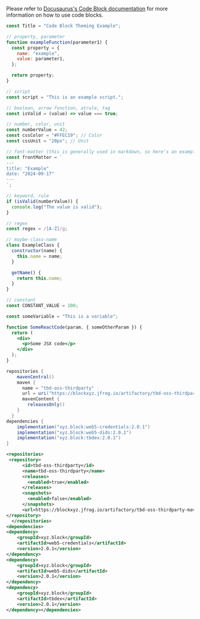 Please refer to [Docusaurus's Code Block documentation](https://docusaurus.io/docs/markdown-features/code-blocks) for more information on how to use code blocks.

```js
const Title = "Code Block Theming Example";

// property, parameter
function exampleFunction(parameter1) {
  const property = {
    name: "example",
    value: parameter1,
  };

  return property;
}

// script
const script = "This is an example script.";

// boolean, arrow function, atrule, tag
const isValid = (value) => value === true;

// number, color, unit
const numberValue = 42;
const cssColor = "#FFEC19"; // Color
const cssUnit = "20px"; // Unit

// font-matter (this is generally used in markdown, so here's an example)
const frontMatter = `
---
title: "Example"
date: "2024-09-17"
---
`;

// keyword, rule
if (isValid(numberValue)) {
  console.log("The value is valid");
}

// regex
const regex = /[A-Z]/g;

// maybe-class-name
class ExampleClass {
  constructor(name) {
    this.name = name;
  }

  getName() {
    return this.name;
  }
}

// constant
const CONSTANT_VALUE = 100;
```

```jsx title="This is a test"
const someVariable = "This is a variable";

function SomeReactCode(param, { someOtherParam }) {
  return (
    <div>
      <p>Some JSX code</p>
    </div>
  );
}
```

```gradle
repositories {
    mavenCentral()
    maven {
      name = "tbd-oss-thirdparty"
      url = uri("https://blockxyz.jfrog.io/artifactory/tbd-oss-thirdparty-maven2/")
      mavenContent {
        releasesOnly()
    }
  }
dependencies {
    implementation("xyz.block:web5-credentials:2.0.1")
    implementation("xyz.block:web5-dids:2.0.1")
    implementation("xyz.block:tbdex:2.0.1")
}
```

```xml
<repositories>
 <repository>
      <id>tbd-oss-thirdparty</id>
      <name>tbd-oss-thirdparty</name>
      <releases>
        <enabled>true</enabled>
      </releases>
      <snapshots>
        <enabled>false</enabled>
      </snapshots>
      <url>https://blockxyz.jfrog.io/artifactory/tbd-oss-thirdparty-maven2/</url>
</repository>
  </repositories>
<dependencies>
<dependency>
    <groupId>xyz.block</groupId>
    <artifactId>web5-credentials</artifactId>
    <version>2.0.1</version>
</dependency>
<dependency>
    <groupId>xyz.block</groupId>
    <artifactId>web5-dids</artifactId>
    <version>2.0.1</version>
</dependency>
<dependency>
    <groupId>xyz.block</groupId>
    <artifactId>tbdex</artifactId>
    <version>2.0.1</version>
</dependency></dependencies>
```
